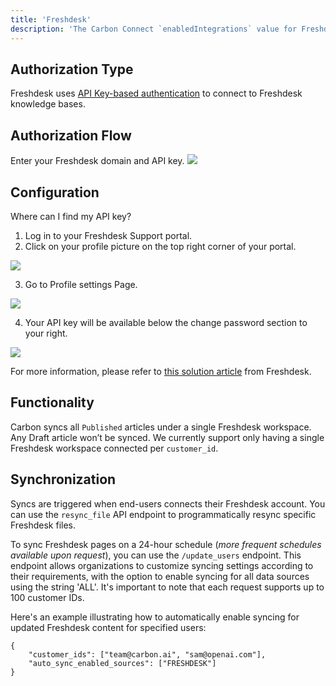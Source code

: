 ```yaml
---
title: 'Freshdesk'
description: 'The Carbon Connect `enabledIntegrations` value for Freshdesk is `FRESHDESK`.'
---
```


## Authorization Type

Freshdesk uses [API Key-based authentication](`https://developers.freshdesk.com/api/#introduction`) to connect to Freshdesk knowledge bases.

## Authorization Flow 

Enter your Freshdesk domain and API key.
![](https://imagedelivery.net/_sHUUMiZokZ59YDFOZEZTw/854ffc1c-5c1f-42f8-becf-6b13f3c2c100/public)

## Configuration 

Where can I find my API key?
1. Log in to your Freshdesk Support portal.
2. Click on your profile picture on the top right corner of your portal.

![](https://imagedelivery.net/_sHUUMiZokZ59YDFOZEZTw/f51809b8-8b76-4af5-3422-f7b550f5d100/public)

3. Go to Profile settings Page.

![](https://imagedelivery.net/_sHUUMiZokZ59YDFOZEZTw/0e065a20-1d42-4033-446f-ea9c78315800/public)

4. Your API key will be available below the change password section to your right.

![](https://imagedelivery.net/_sHUUMiZokZ59YDFOZEZTw/ff4c0375-7dc0-4e14-791f-a60604ace200/public)

For more information, please refer to [this solution article]('https://support.freshdesk.com/en/support/solutions/articles/215517') from Freshdesk.

## Functionality

Carbon syncs all `Published` articles under a single Freshdesk workspace. Any Draft article won’t be synced. We currently support only having a single Freshdesk workspace connected per `customer_id`.

## Synchronization
Syncs are triggered when end-users connects their Freshdesk account. You can use the `resync_file` API endpoint to programmatically resync specific Freshdesk files.

To sync Freshdesk pages on a 24-hour schedule (_more frequent schedules available upon request_), you can use the `/update_users` endpoint. This endpoint allows organizations to customize syncing settings according to their requirements, with the option to enable syncing for all data sources using the string 'ALL'. It's important to note that each request supports up to 100 customer IDs.

Here's an example illustrating how to automatically enable syncing for updated Freshdesk content for specified users:

```
{
    "customer_ids": ["team@carbon.ai", "sam@openai.com"],
    "auto_sync_enabled_sources": ["FRESHDESK"]
} 